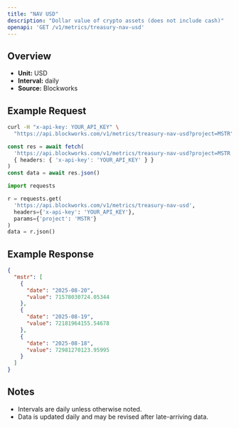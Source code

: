 ```yaml
---
title: "NAV USD"
description: "Dollar value of crypto assets (does not include cash)"
openapi: 'GET /v1/metrics/treasury-nav-usd'
---
```


## Overview

- **Unit:** USD
- **Interval:** daily
- **Source:** Blockworks

## Example Request

<CodeGroup>

```bash cURL
curl -H "x-api-key: YOUR_API_KEY" \
  "https://api.blockworks.com/v1/metrics/treasury-nav-usd?project=MSTR"
```

```typescript TypeScript
const res = await fetch(
  'https://api.blockworks.com/v1/metrics/treasury-nav-usd?project=MSTR',
  { headers: { 'x-api-key': 'YOUR_API_KEY' } }
)
const data = await res.json()
```

```python Python
import requests

r = requests.get(
  'https://api.blockworks.com/v1/metrics/treasury-nav-usd',
  headers={'x-api-key': 'YOUR_API_KEY'},
  params={'project': 'MSTR'}
)
data = r.json()
```

</CodeGroup>

## Example Response

```json
{
  "mstr": [
    {
      "date": "2025-08-20",
      "value": 71578030724.05344
    },
    {
      "date": "2025-08-19",
      "value": 72181964155.54678
    },
    {
      "date": "2025-08-18",
      "value": 72981270123.95995
    }
  ]
}
```

## Notes
- Intervals are daily unless otherwise noted.
- Data is updated daily and may be revised after late-arriving data.
